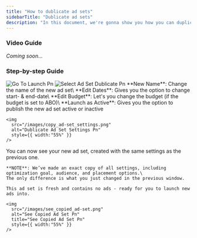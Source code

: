 ```yaml
---
title: "How to dublicate ad sets"
sidebarTitle: "Dublicate ad sets"
description: "In this document, we're gonna show you how you can duplicate an existing ad set"
---
```


### Video Guide

_Coming soon..._

### Step-by-step Guide

<Steps>
  <Step title="Go to 'Launch' and select campaign">
    <img
      src="/images/Go_to_launch_select_creatives.png"
      alt="Go To Launch Pn"
      style={{ width:"55%" }}
    />
  </Step>
  <Step title="Go to 'Adset' and choose the adset you want to dublicate">
    <img
      src="/images/select_ad-set_dublicate.png"
      alt="Select Ad Set Dublicate Pn"
      style={{ width:"55%" }}
    />
  </Step>
  <Step title="Change the settings you need">
    **New Name**: Change the name of the new ad set\
    **Edit Dates**: Gives you the option to change start- & end-date\
    **Edit Budget**: Let's you change the budget (if the budget is set to ABO)\
    **Launch as Active**: Gives you the option to publish the new ad set active or inactive

    <img
      src="/images/copy_ad-set_settings.png"
      alt="Dublicate Ad Set Settings Pn"
      style={{ width:"55%" }}
    />
  </Step>
  <Step title="When you are happy with the adjustments, click 'Copy'">
    You can now see your new ad set, created with the same settings as the previous one.

    **NOTE**: We’ve made an exact copy of all settings, including optimization goal, audience, and placement options.\
    The only difference is what you just changed in the previous window.

    This ad set is fresh and contains no ads - ready for you to launch new ads into.

    <img
      src="/images/see_copied_ad-set.png"
      alt="See Copied Ad Set Pn"
      title="See Copied Ad Set Pn"
      style={{ width:"55%" }}
    />
  </Step>
</Steps>